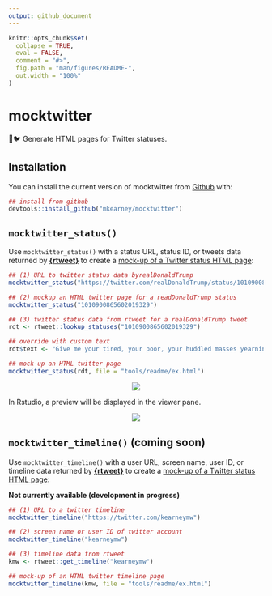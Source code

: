 ```yaml
---
output: github_document
---
```


<!-- README.md is generated from README.Rmd. Please edit that file -->

```r
knitr::opts_chunk$set(
  collapse = TRUE,
  eval = FALSE,
  comment = "#>",
  fig.path = "man/figures/README-",
  out.width = "100%"
)
```
# mocktwitter

🐧🐦 Generate HTML pages for Twitter statuses.

## Installation

You can install the current version of mocktwitter from [Github](https://github.com) with:

```r
## install from github
devtools::install_github("mkearney/mocktwitter")
```

## `mocktwitter_status()`

Use `mocktwitter_status()` with a status URL, status ID, or tweets data returned by [**{rtweet}**](http://rtweet.info) to create a [mock-up of a Twitter status HTML page](https://htmlpreview.github.io/?https://github.com/mkearney/mocktwitter/blob/master/tools/readme/ex.html):

```r
## (1) URL to twitter status data byrealDonaldTrump
mocktwitter_status("https://twitter.com/realDonaldTrump/status/1010900865602019329")

## (2) mockup an HTML twitter page for a readDonaldTrump status
mocktwitter_status("1010900865602019329")

## (3) twitter status data from rtweet for a realDonaldTrump tweet
rdt <- rtweet::lookup_statuses("1010900865602019329")

## override with custom text
rdt$text <- "Give me your tired, your poor, your huddled masses yearning to breathe free, the wretched refuse of your teeming shore. Send these, the homeless, tempest-tossed to me, I lift my lamp beside the golden door!"

## mock-up an HTML twitter page
mocktwitter_status(rdt, file = "tools/readme/ex.html")
```

<p align="center"><img src="tools/readme/ex.png" > </p>

In Rstudio, a preview will be displayed in the viewer pane.

<p align="center"><img src="tools/readme/ex2.png" > </p>

## `mocktwitter_timeline()` (coming soon)

Use `mocktwitter_timeline()` with a user URL, screen name, user ID, or timeline 
data returned by [**{rtweet}**](http://rtweet.info) to create a [mock-up of a Twitter status HTML page](https://htmlpreview.github.io/?https://github.com/mkearney/mocktwitter/blob/master/tools/readme/ex.html):

**Not currently available (development in progress)**

```r
## (1) URL to a twitter timeline
mocktwitter_timeline("https://twitter.com/kearneymw")

## (2) screen name or user ID of twitter account
mocktwitter_timeline("kearneymw")

## (3) timeline data from rtweet
kmw <- rtweet::get_timeline("kearneymw")

## mock-up of an HTML twitter timeline page
mocktwitter_timeline(kmw, file = "tools/readme/ex.html")
```
